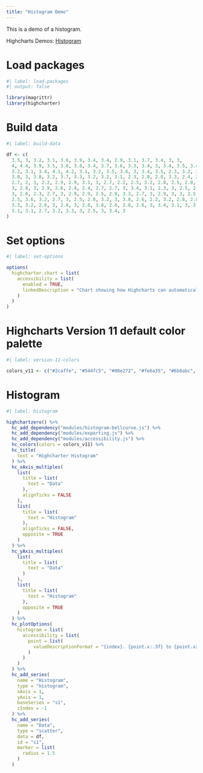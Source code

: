 ```yaml
---
title: "Histogram Demo"
---
```


This is a demo of a histogram.

Highcharts Demos: [Histogram](https://www.highcharts.com/demo/histogram)

# Load packages

```r
#| label: load-packages
#| output: false

library(magrittr)
library(highcharter)
```

# Build data

```r
#| label: build-data

df <- c(
  3.5, 3, 3.2, 3.1, 3.6, 3.9, 3.4, 3.4, 2.9, 3.1, 3.7, 3.4, 3, 3,
  4, 4.4, 3.9, 3.5, 3.8, 3.8, 3.4, 3.7, 3.6, 3.3, 3.4, 3, 3.4, 3.5, 3.4,
  3.2, 3.1, 3.4, 4.1, 4.2, 3.1, 3.2, 3.5, 3.6, 3, 3.4, 3.5, 2.3, 3.2, 3.5,
  3.8, 3, 3.8, 3.2, 3.7, 3.3, 3.2, 3.2, 3.1, 2.3, 2.8, 2.8, 3.3, 2.4, 2.9,
  2.7, 2, 3, 2.2, 2.9, 2.9, 3.1, 3, 2.7, 2.2, 2.5, 3.2, 2.8, 2.5, 2.8, 2.9,
  3, 2.8, 3, 2.9, 2.6, 2.4, 2.4, 2.7, 2.7, 3, 3.4, 3.1, 2.3, 3, 2.5, 2.6,
  3, 2.6, 2.3, 2.7, 3, 2.9, 2.9, 2.5, 2.8, 3.3, 2.7, 3, 2.9, 3, 3, 2.5, 2.9,
  2.5, 3.6, 3.2, 2.7, 3, 2.5, 2.8, 3.2, 3, 3.8, 2.6, 2.2, 3.2, 2.8, 2.8, 2.7,
  3.3, 3.2, 2.8, 3, 2.8, 3, 2.8, 3.8, 2.8, 2.8, 2.6, 3, 3.4, 3.1, 3, 3.1,
  3.1, 3.1, 2.7, 3.2, 3.3, 3, 2.5, 3, 3.4, 3
)
```

# Set options

```r
#| label: set-options

options(
  highcharter.chart = list(
    accessibility = list(
      enabled = TRUE,
      linkedDescription = "Chart showing how Highcharts can automatically compute a histogram from source data. In this chart, the source data is also displayed as a scatter plot."
    )
  )
)
```

# Highcharts Version 11 default color palette

```r
#| label: version-11-colors

colors_v11 <- c("#2caffe", "#544fc5", "#00e272", "#fe6a35", "#6b8abc", "#d568fb", "#2ee0ca", "#fa4b42", "#feb56a", "#91e8e1")
```

# Histogram

```r
#| label: histogram

highchartzero() %>% 
  hc_add_dependency("modules/histogram-bellcurve.js") %>% 
  hc_add_dependency("modules/exporting.js") %>% 
  hc_add_dependency("modules/accessibility.js") %>% 
  hc_colors(colors = colors_v11) %>% 
  hc_title(
    text = "Highcharter Histogram"
  ) %>% 
  hc_xAxis_multiples(
    list(
      title = list(
        text = "Data"
      ),
      alignTicks = FALSE
    ),
    list(
      title = list(
        text = "Histogram"
      ),
      alignTicks = FALSE,
      opposite = TRUE
    )
  ) %>% 
  hc_yAxis_multiples(
    list(
      title = list(
        text = "Data"
      )
    ),
    list(
      title = list(
        text = "Histogram"
      ),
      opposite = TRUE
    )
  ) %>% 
  hc_plotOptions(
    histogram = list(
      accessibility = list(
        point = list(
          valueDescriptionFormat = "{index}. {point.x:.3f} to {point.x2:.3f}, {point.y}."
        )
      )
    )
  ) %>% 
  hc_add_series(
    name = "Histogram",
    type = "histogram",
    xAxis = 1,
    yAxis = 1,
    baseSeries = "s1",
    zIndex = -1
  ) %>% 
  hc_add_series(
    name = "Data",
    type = "scatter",
    data = df,
    id = "s1",
    marker = list(
      radius = 1.5
    )
  )
```
